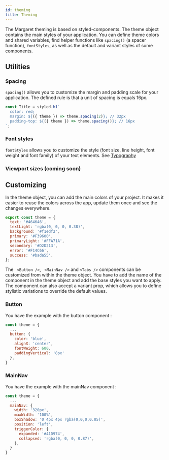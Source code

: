 ```yaml
---
id: theming
title: Theming
---
```


The Margaret theming is based on styled-components. The theme object contains the main styles of your application. You can define theme colors and shared variables, find helper functions like `spacing()` (a spacer function), `fontStyles`, as well as the default and variant styles of some components.

## Utilities

### Spacing

`spacing()` allows you to customize the margin and padding scale for your application. The defined rule is that a unit of spacing is equals 16px.

```js
const Title = styled.h1`
  color: red;
  margin: ${({ theme }) => theme.spacing(2)}; // 32px
  padding-top: ${({ theme }) => theme.spacing()}; // 16px
`;
```

### Font styles

`fontStyles` allows you to customize the style (font size, line height, font weight and font family) of your text elements. See [Typography](typography)

### Viewport sizes (coming soon)

## Customizing

In the theme object, you can add the main colors of your project. It makes it easier to reuse the colors across the app, update them once and see the changes everywhere.

```js title="theme.js"
export const theme = {
  text: '#464646',
  textLight: 'rgba(0, 0, 0, 0.38)',
  background: '#f1edf2',
  primary: '#F39600',
  primaryLight: '#FFA71A',
  secondary: '#D2D213',
  error: '#F14C66',
  success: '#bada55',
};
```

The ` <Button />`, ` <MainNav />` and `<Tabs />` components can be customized from within the theme object. You have to add the name of the component in the theme object and add the base styles you want to apply. The component can also accept a variant prop, which allows you to define stylistic variations to override the default values.

### Button

You have the example with the button component :

```js title="theme.js"
const theme = {
  ...
  button: {
    color: 'blue',
    alignX: 'center',
    fontWeight: 600,
    paddingVertical: '8px'
  },
}

```

### MainNav

You have the example with the mainNav component :

```js title="theme.js"
const theme = {
  ...
  mainNav: {
    width: '320px',
    maxWidth: '100%',
    boxShadow: '0 4px 4px rgba(0,0,0,0.05)',
    position: 'left',
    triggerColor: {
      expanded: '#41D974',
      collapsed: 'rgba(0, 0, 0, 0.87)',
    },
  }
}
```
